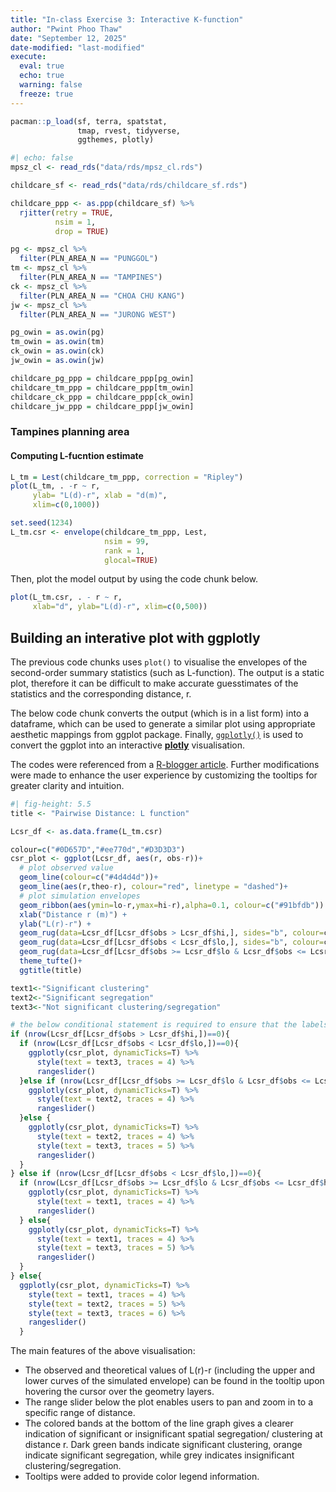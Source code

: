 ```yaml
---
title: "In-class Exercise 3: Interactive K-function"
author: "Pwint Phoo Thaw"
date: "September 12, 2025"
date-modified: "last-modified"
execute: 
  eval: true
  echo: true
  warning: false
  freeze: true
---
```


```r
pacman::p_load(sf, terra, spatstat, 
               tmap, rvest, tidyverse,
               ggthemes, plotly)
```

```r
#| echo: false
mpsz_cl <- read_rds("data/rds/mpsz_cl.rds")
```

```r
childcare_sf <- read_rds("data/rds/childcare_sf.rds") 

```

```r
childcare_ppp <- as.ppp(childcare_sf) %>%
  rjitter(retry = TRUE,
          nsim = 1,
          drop = TRUE)
```

```r
pg <- mpsz_cl %>%
  filter(PLN_AREA_N == "PUNGGOL")
tm <- mpsz_cl %>%
  filter(PLN_AREA_N == "TAMPINES")
ck <- mpsz_cl %>%
  filter(PLN_AREA_N == "CHOA CHU KANG")
jw <- mpsz_cl %>%
  filter(PLN_AREA_N == "JURONG WEST")
```

```r
pg_owin = as.owin(pg)
tm_owin = as.owin(tm)
ck_owin = as.owin(ck)
jw_owin = as.owin(jw)
```

```r
childcare_pg_ppp = childcare_ppp[pg_owin]
childcare_tm_ppp = childcare_ppp[tm_owin]
childcare_ck_ppp = childcare_ppp[ck_owin]
childcare_jw_ppp = childcare_ppp[jw_owin]
```

### Tampines planning area

#### Computing L-fucntion estimate

```r
L_tm = Lest(childcare_tm_ppp, correction = "Ripley")
plot(L_tm, . -r ~ r, 
     ylab= "L(d)-r", xlab = "d(m)", 
     xlim=c(0,1000))
```

```r
set.seed(1234)
L_tm.csr <- envelope(childcare_tm_ppp, Lest, 
                     nsim = 99, 
                     rank = 1, 
                     glocal=TRUE)

```

Then, plot the model output by using the code chunk below.

```r
plot(L_tm.csr, . - r ~ r, 
     xlab="d", ylab="L(d)-r", xlim=c(0,500))
```

## Building an interative plot with ggplotly

The previous code chunks uses `plot()` to visualise the envelopes of the second-order summary statistics (such as L-function). The output is a static plot, therefore it can be difficult to make accurate guesstimates of the statistics and the corresponding distance, r.

The below code chunk converts the output (which is in a list form) into a dataframe, which can be used to generate a similar plot using appropriate aesthetic mappings from ggplot package. Finally, [`ggplotly()`](https://plotly.com/ggplot2/) is used to convert the ggplot into an interactive [**plotly**](https://plotly.com/r/) visualisation.

The codes were referenced from a [R-blogger article](https://www.r-bloggers.com/quantumplots-with-ggplot2-and-spatstat/). Further modifications were made to enhance the user experience by customizing the tooltips for greater clarity and intuition.

```r
#| fig-height: 5.5
title <- "Pairwise Distance: L function"

Lcsr_df <- as.data.frame(L_tm.csr)

colour=c("#0D657D","#ee770d","#D3D3D3")
csr_plot <- ggplot(Lcsr_df, aes(r, obs-r))+
  # plot observed value
  geom_line(colour=c("#4d4d4d"))+
  geom_line(aes(r,theo-r), colour="red", linetype = "dashed")+
  # plot simulation envelopes
  geom_ribbon(aes(ymin=lo-r,ymax=hi-r),alpha=0.1, colour=c("#91bfdb")) +
  xlab("Distance r (m)") +
  ylab("L(r)-r") +
  geom_rug(data=Lcsr_df[Lcsr_df$obs > Lcsr_df$hi,], sides="b", colour=colour[1])  +
  geom_rug(data=Lcsr_df[Lcsr_df$obs < Lcsr_df$lo,], sides="b", colour=colour[2]) +
  geom_rug(data=Lcsr_df[Lcsr_df$obs >= Lcsr_df$lo & Lcsr_df$obs <= Lcsr_df$hi,], sides="b", color=colour[3]) +
  theme_tufte()+
  ggtitle(title)

text1<-"Significant clustering"
text2<-"Significant segregation"
text3<-"Not significant clustering/segregation"

# the below conditional statement is required to ensure that the labels (text1/2/3) are assigned to the correct traces
if (nrow(Lcsr_df[Lcsr_df$obs > Lcsr_df$hi,])==0){ 
  if (nrow(Lcsr_df[Lcsr_df$obs < Lcsr_df$lo,])==0){ 
    ggplotly(csr_plot, dynamicTicks=T) %>%
      style(text = text3, traces = 4) %>%
      rangeslider() 
  }else if (nrow(Lcsr_df[Lcsr_df$obs >= Lcsr_df$lo & Lcsr_df$obs <= Lcsr_df$hi,])==0){ 
    ggplotly(csr_plot, dynamicTicks=T) %>%
      style(text = text2, traces = 4) %>%
      rangeslider() 
  }else {
    ggplotly(csr_plot, dynamicTicks=T) %>%
      style(text = text2, traces = 4) %>%
      style(text = text3, traces = 5) %>%
      rangeslider() 
  }
} else if (nrow(Lcsr_df[Lcsr_df$obs < Lcsr_df$lo,])==0){
  if (nrow(Lcsr_df[Lcsr_df$obs >= Lcsr_df$lo & Lcsr_df$obs <= Lcsr_df$hi,])==0){
    ggplotly(csr_plot, dynamicTicks=T) %>%
      style(text = text1, traces = 4) %>%
      rangeslider() 
  } else{
    ggplotly(csr_plot, dynamicTicks=T) %>%
      style(text = text1, traces = 4) %>%
      style(text = text3, traces = 5) %>%
      rangeslider()
  }
} else{
  ggplotly(csr_plot, dynamicTicks=T) %>%
    style(text = text1, traces = 4) %>%
    style(text = text2, traces = 5) %>%
    style(text = text3, traces = 6) %>%
    rangeslider()
  }
```

::: callout-note
The main features of the above visualisation:

-   The observed and theoretical values of L(r)-r (including the upper and lower curves of the simulated envelope) can be found in the tooltip upon hovering the cursor over the geometry layers.
-   The range slider below the plot enables users to pan and zoom in to a specific range of distance.
-   The colored bands at the bottom of the line graph gives a clearer indication of significant or insignificant spatial segregation/ clustering at distance r. Dark green bands indicate significant clustering, orange indicate significant segregation, while grey indicates insignificant clustering/segregation.
-   Tooltips were added to provide color legend information.
:::
